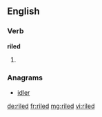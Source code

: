 ==English==

===Verb===
'''riled'''

# {{past of|rile}}

===Anagrams===
* [[idler#English|idler]]

[[de:riled]]
[[fr:riled]]
[[mg:riled]]
[[vi:riled]]